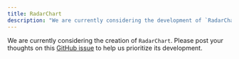 ```yaml
---
title: RadarChart
description: "We are currently considering the development of `RadarChart`."
---
```


We are currently considering the creation of `RadarChart`. Please post your thoughts on this [GitHub issue](https://github.com/yamada-ui/yamada-ui/issues/502) to help us prioritize its development.
